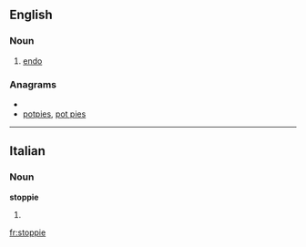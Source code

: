 ==English==

===Noun===
{{en-noun}}

# {{cycling}} [[endo]]

===Anagrams===
* {{alphagram|eioppst}}
* [[potpies#English|potpies]], [[pot pies#English|pot pies]]

----

==Italian==

===Noun===
'''stoppie''' {{f}}

# {{plural of|[[stoppia]]|lang=it}}

[[fr:stoppie]]